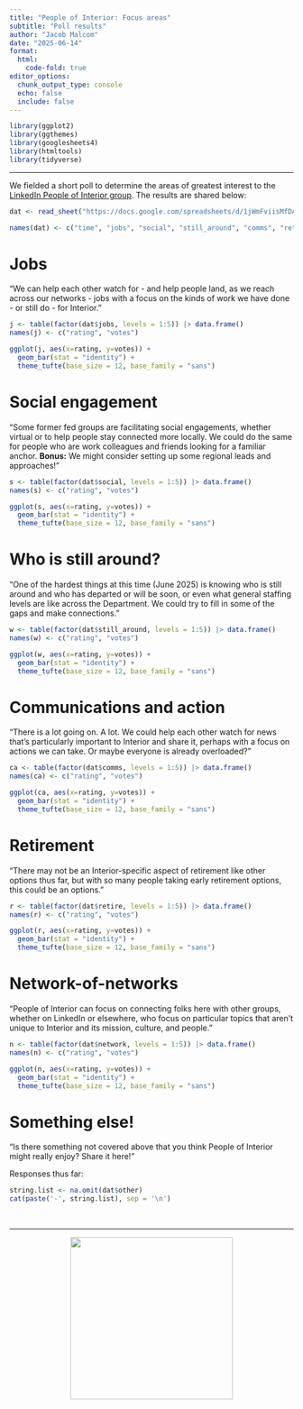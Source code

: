 ```yaml
---
title: "People of Interior: Focus areas"
subtitle: "Poll results"
author: "Jacob Malcom"
date: "2025-06-14"
format: 
  html:
    code-fold: true
editor_options: 
  chunk_output_type: console
  echo: false
  include: false
---
```


```r
library(ggplot2)
library(ggthemes)
library(googlesheets4)
library(htmltools)
library(tidyverse)
```

----

We fielded a short poll to determine the areas of greatest interest to the [LinkedIn People of Interior group](https://www.linkedin.com/groups/13267119/). The results are shared below:


```r
dat <- read_sheet("https://docs.google.com/spreadsheets/d/1jWmFviisMfDAYlNbXgpNAR12zkll-tqnYhcG6SuLJF8/edit?gid=1539050326#gid=1539050326")

names(dat) <- c("time", "jobs", "social", "still_around", "comms", "retire", "network", "other")
```

# Jobs
"We can help each other watch for - and help people land, as we reach across our networks - jobs with a focus on the kinds of work we have done - or still do - for Interior."

```r
j <- table(factor(dat$jobs, levels = 1:5)) |> data.frame()
names(j) <- c("rating", "votes")

ggplot(j, aes(x=rating, y=votes)) +
  geom_bar(stat = "identity") +
  theme_tufte(base_size = 12, base_family = "sans")
```

# Social engagement
"Some former fed groups are facilitating social engagements, whether virtual or to help people stay connected more locally. We could do the same for people who are work colleagues and friends looking for a familiar anchor. **Bonus:** We might consider setting up some regional leads and approaches!"

```r
s <- table(factor(dat$social, levels = 1:5)) |> data.frame()
names(s) <- c("rating", "votes")

ggplot(s, aes(x=rating, y=votes)) +
  geom_bar(stat = "identity") +
  theme_tufte(base_size = 12, base_family = "sans")
```

# Who is still around?
"One of the hardest things at this time (June 2025) is knowing who is still around and who has departed or will be soon, or even what general staffing levels are like across the Department. We could try to fill in some of the gaps and make connections."

```r
w <- table(factor(dat$still_around, levels = 1:5)) |> data.frame()
names(w) <- c("rating", "votes")

ggplot(w, aes(x=rating, y=votes)) +
  geom_bar(stat = "identity") +
  theme_tufte(base_size = 12, base_family = "sans")
```

# Communications and action
"There is a lot going on. A lot. We could help each other watch for news that's particularly important to Interior and share it, perhaps with a focus on actions we can take. Or maybe everyone is already overloaded?"

```r
ca <- table(factor(dat$comms, levels = 1:5)) |> data.frame()
names(ca) <- c("rating", "votes")

ggplot(ca, aes(x=rating, y=votes)) +
  geom_bar(stat = "identity") +
  theme_tufte(base_size = 12, base_family = "sans")
```

# Retirement
"There may not be an Interior-specific aspect of retirement like other options thus far, but with so many people taking early retirement options, this could be an options."

```r
r <- table(factor(dat$retire, levels = 1:5)) |> data.frame()
names(r) <- c("rating", "votes")

ggplot(r, aes(x=rating, y=votes)) +
  geom_bar(stat = "identity") +
  theme_tufte(base_size = 12, base_family = "sans")
```

# Network-of-networks
"People of Interior can focus on connecting folks here with other groups, whether on LinkedIn or elsewhere, who focus on particular topics that aren't unique to Interior and its mission, culture, and people."

```r
n <- table(factor(dat$network, levels = 1:5)) |> data.frame()
names(n) <- c("rating", "votes")

ggplot(n, aes(x=rating, y=votes)) +
  geom_bar(stat = "identity") +
  theme_tufte(base_size = 12, base_family = "sans")
```

# Something else!
"Is there something not covered above that you think People of Interior might really enjoy? Share it here!"

Responses thus far:

```r
string.list <- na.omit(dat$other)
cat(paste('-', string.list), sep = '\n')
```

<br>

----
<center>
[![](NI_logo.png){width=3in}](https://www.nextinterior.org)
</center>

